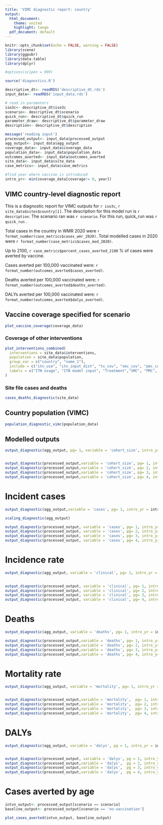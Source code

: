 ```yaml
---
title: 'VIMC diagnostic report: country'
output:
  html_document: 
    theme: united
    highlight: tango
  pdf_document: default
---
```


```r
knitr::opts_chunk$set(echo = FALSE, warning = FALSE)
library(scene)
library(ggpubr)
library(data.table)
library(dplyr)

#options(scipen = 999)

source('diagnostics.R')

descriptive_dt<- readRDS('descriptive_dt.rds')
input_data<- readRDS('input_data.rds')

# read in parameters
iso3c<- descriptive_dt$iso3c
scenario<- descriptive_dt$scenario
quick_run<- descriptive_dt$quick_run
parameter_draw<- descriptive_dt$parameter_draw
description<- descriptive_dt$description

message('reading input')
processed_output<- input_data$processed_output
agg_output<- input_data$agg_output
coverage_data<- input_data$coverage_data
population_data<- input_data$population_data
outcomes_averted<- input_data$outcomes_averted
site_data<- input_data$site_data
case_metrics<- input_data$case_metrics

#find year where vaccine is introduced
intro_yr<- min(coverage_data[coverage!= 0, year])
```

## VIMC country-level diagnostic report


This is a diagnostic report for VIMC outputs for `r iso3c`, `r site_data$sites$country[1]`. 
The description for this model run is `r description`. The scenario ran was `r scenario`. For this run, quick_run was `r quick_run` .

Total cases in the country in WMR 2020 were `r format_number(case_metrics$cases_wmr_2020)`.
Total modelled cases in 2020 were `r format_number(case_metrics$cases_mod_2020)`.

Up to 2100, `r case_metrics$percent_cases_averted_2100` % of cases were averted by vaccine.
 
Cases averted per 100,000 vaccinated were: `r format_number(outcomes_averted$cases_averted)`.

Deaths averted per 100,000 vaccinated were: `r format_number(outcomes_averted$deaths_averted)`.

DALYs averted per 100,000 vaccinated were: `r format_number(outcomes_averted$dalys_averted)`.



## Vaccine coverage specified for scenario
```r

plot_vaccine_coverage(coverage_data)


```

### Coverage of other interventions 
```r
plot_interventions_combined(
  interventions = site_data$interventions,
  population = site_data$population,
  group_var = c("country", "name_1"),
  include = c("itn_use", "itn_input_dist", "tx_cov", "smc_cov", "pmc_cov", "rtss_cov"),
  labels = c("ITN usage", "ITN model input", "Treatment","SMC", "PMC", "RTSS")
)


```


### Site file cases and deaths
```r

cases_deaths_diagnostic(site_data)


```


## Country population (VIMC)
```r

population_diagnostic_vimc(population_data)


```

## Modelled outputs

```r
output_diagnostic(agg_output, pg= 1, variable = 'cohort_size', intro_yr = intro_yr, summary = T)


output_diagnostic(processed_output,variable = 'cohort_size', pg= 1, intro_yr = intro_yr)
output_diagnostic(processed_output,variable = 'cohort_size', pg= 2, intro_yr = intro_yr)
output_diagnostic(processed_output,variable = 'cohort_size', pg= 3, intro_yr = intro_yr)
output_diagnostic(processed_output,variable = 'cohort_size', pg= 4, intro_yr = intro_yr)


```

# Incident cases
```r
output_diagnostic(agg_output,variable = 'cases', pg= 1, intro_yr = intro_yr, summary = T)

scaling_diagnostic(agg_output)

output_diagnostic(processed_output, variable = 'cases', pg= 1, intro_yr = intro_yr)
output_diagnostic(processed_output, variable = 'cases', pg= 2, intro_yr = intro_yr)
output_diagnostic(processed_output, variable = 'cases', pg= 3, intro_yr = intro_yr)
output_diagnostic(processed_output, variable = 'cases', pg= 4, intro_yr = intro_yr)


```

#   Incidence rate 
```r
output_diagnostic(agg_output, variable = 'clinical', pg= 1, intro_yr = intro_yr, summary = T)

  
output_diagnostic(processed_output, variable = 'clinical', pg= 1, intro_yr = intro_yr)
output_diagnostic(processed_output, variable = 'clinical', pg= 2, intro_yr = intro_yr)
output_diagnostic(processed_output, variable = 'clinical', pg= 3, intro_yr = intro_yr)
output_diagnostic(processed_output, variable = 'clinical', pg= 4, intro_yr = intro_yr)

```

# Deaths

```r
output_diagnostic(agg_output, variable = 'deaths', pg= 1, intro_yr = intro_yr, summary = T)

output_diagnostic(processed_output,variable = 'deaths', pg= 1, intro_yr = intro_yr)
output_diagnostic(processed_output,variable = 'deaths', pg= 2, intro_yr = intro_yr)
output_diagnostic(processed_output,variable = 'deaths', pg= 3, intro_yr = intro_yr)
output_diagnostic(processed_output,variable = 'deaths', pg= 4, intro_yr = intro_yr)

```

# Mortality rate 
```r
output_diagnostic(agg_output, variable = 'mortality', pg= 1, intro_yr = intro_yr, summary = T)


output_diagnostic(processed_output,variable = 'mortality',  pg= 1, intro_yr = intro_yr)
output_diagnostic(processed_output,variable = 'mortality',  pg= 2, intro_yr = intro_yr)
output_diagnostic(processed_output,variable = 'mortality',  pg= 3, intro_yr = intro_yr)
output_diagnostic(processed_output,variable = 'mortality',  pg= 4, intro_yr = intro_yr)

```

# DALYs
```r
output_diagnostic(agg_output, variable = 'dalys', pg = 1, intro_yr = intro_yr, summary = T)


output_diagnostic(processed_output, variable = 'dalys', pg = 1, intro_yr = intro_yr)
output_diagnostic(processed_output,variable = 'dalys',  pg = 2, intro_yr = intro_yr)
output_diagnostic(processed_output,variable = 'dalys',  pg = 3, intro_yr = intro_yr)
output_diagnostic(processed_output,variable = 'dalys',  pg = 4, intro_yr = intro_yr)

```


# Cases averted by age

```r
intvn_output<- processed_output[scenario == scenario]
baseline_output<- processed_output[scenario == 'no-vaccination']

plot_cases_averted(intvn_output, baseline_output)

```

